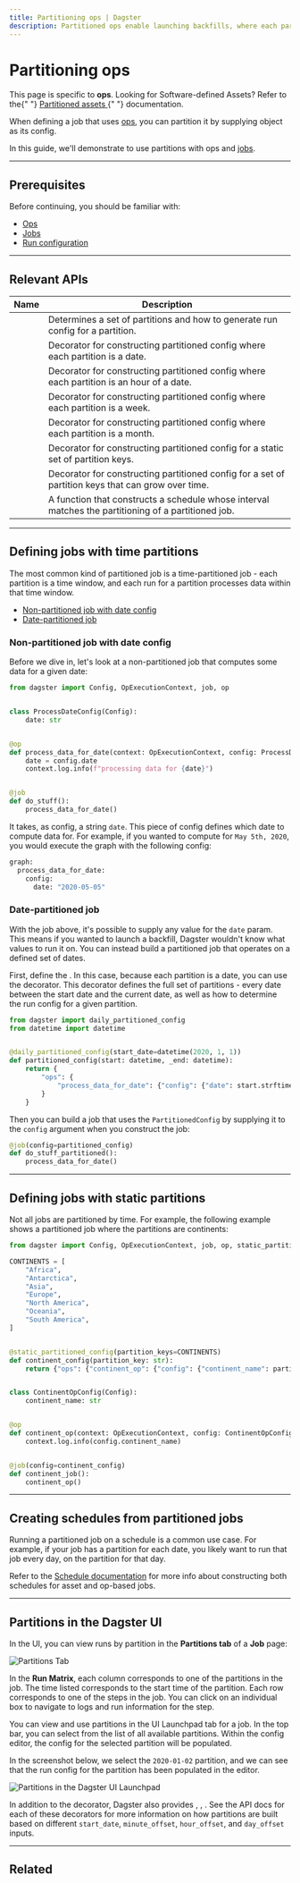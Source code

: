 ```yaml
---
title: Partitioning ops | Dagster
description: Partitioned ops enable launching backfills, where each partition processes a subset of data.
---
```


# Partitioning ops

<Note>
  This page is specific to <strong>ops</strong>. Looking for Software-defined
  Assets? Refer to the{" "}
  <a href="/concepts/partitions-schedules-sensors/partitioning-assets">
    Partitioned assets
  </a>{" "}
  documentation.
</Note>

When defining a job that uses [ops](/concepts/ops-jobs-graphs/ops), you can partition it by supplying <PyObject object="PartitionedConfig" /> object as its config.

In this guide, we'll demonstrate to use partitions with ops and [jobs](/concepts/ops-jobs-graphs/jobs).

---

## Prerequisites

Before continuing, you should be familiar with:

- [Ops](/concepts/ops-jobs-graphs/ops)
- [Jobs](/concepts/ops-jobs-graphs/jobs)
- [Run configuration](/concepts/configuration/config-schema)

---

## Relevant APIs

| Name                                                       | Description                                                                                         |
| ---------------------------------------------------------- | --------------------------------------------------------------------------------------------------- |
| <PyObject object="PartitionedConfig" />                    | Determines a set of partitions and how to generate run config for a partition.                      |
| <PyObject object="daily_partitioned_config" decorator />   | Decorator for constructing partitioned config where each partition is a date.                       |
| <PyObject object="hourly_partitioned_config" decorator />  | Decorator for constructing partitioned config where each partition is an hour of a date.            |
| <PyObject object="weekly_partitioned_config" decorator />  | Decorator for constructing partitioned config where each partition is a week.                       |
| <PyObject object="monthly_partitioned_config" decorator /> | Decorator for constructing partitioned config where each partition is a month.                      |
| <PyObject object="static_partitioned_config" decorator />  | Decorator for constructing partitioned config for a static set of partition keys.                   |
| <PyObject object="dynamic_partitioned_config" decorator /> | Decorator for constructing partitioned config for a set of partition keys that can grow over time.  |
| <PyObject object="build_schedule_from_partitioned_job" />  | A function that constructs a schedule whose interval matches the partitioning of a partitioned job. |

---

## Defining jobs with time partitions

The most common kind of partitioned job is a time-partitioned job - each partition is a time window, and each run for a partition processes data within that time window.

- [Non-partitioned job with date config](#non-partitioned-job-with-date-config)
- [Date-partitioned job](#date-partitioned-job)

### Non-partitioned job with date config

Before we dive in, let's look at a non-partitioned job that computes some data for a given date:

```python file=/concepts/partitions_schedules_sensors/date_config_job.py
from dagster import Config, OpExecutionContext, job, op


class ProcessDateConfig(Config):
    date: str


@op
def process_data_for_date(context: OpExecutionContext, config: ProcessDateConfig):
    date = config.date
    context.log.info(f"processing data for {date}")


@job
def do_stuff():
    process_data_for_date()
```

It takes, as config, a string `date`. This piece of config defines which date to compute data for. For example, if you wanted to compute for `May 5th, 2020`, you would execute the graph with the following config:

```python file=/concepts/partitions_schedules_sensors/config.yaml
graph:
  process_data_for_date:
    config:
      date: "2020-05-05"
```

### Date-partitioned job

With the job above, it's possible to supply any value for the `date` param. This means if you wanted to launch a backfill, Dagster wouldn't know what values to run it on. You can instead build a partitioned job that operates on a defined set of dates.

First, define the <PyObject object="PartitionedConfig"/>. In this case, because each partition is a date, you can use the <PyObject object="daily_partitioned_config" decorator /> decorator. This decorator defines the full set of partitions - every date between the start date and the current date, as well as how to determine the run config for a given partition.

```python file=/concepts/partitions_schedules_sensors/partitioned_job.py startafter=start_partitioned_config endbefore=end_partitioned_config
from dagster import daily_partitioned_config
from datetime import datetime


@daily_partitioned_config(start_date=datetime(2020, 1, 1))
def partitioned_config(start: datetime, _end: datetime):
    return {
        "ops": {
            "process_data_for_date": {"config": {"date": start.strftime("%Y-%m-%d")}}
        }
    }
```

Then you can build a job that uses the `PartitionedConfig` by supplying it to the `config` argument when you construct the job:

```python file=/concepts/partitions_schedules_sensors/partitioned_job.py startafter=start_partitioned_job endbefore=end_partitioned_job
@job(config=partitioned_config)
def do_stuff_partitioned():
    process_data_for_date()
```

---

## Defining jobs with static partitions

Not all jobs are partitioned by time. For example, the following example shows a partitioned job where the partitions are continents:

```python file=/concepts/partitions_schedules_sensors/static_partitioned_job.py
from dagster import Config, OpExecutionContext, job, op, static_partitioned_config

CONTINENTS = [
    "Africa",
    "Antarctica",
    "Asia",
    "Europe",
    "North America",
    "Oceania",
    "South America",
]


@static_partitioned_config(partition_keys=CONTINENTS)
def continent_config(partition_key: str):
    return {"ops": {"continent_op": {"config": {"continent_name": partition_key}}}}


class ContinentOpConfig(Config):
    continent_name: str


@op
def continent_op(context: OpExecutionContext, config: ContinentOpConfig):
    context.log.info(config.continent_name)


@job(config=continent_config)
def continent_job():
    continent_op()
```

---

## Creating schedules from partitioned jobs

Running a partitioned job on a schedule is a common use case. For example, if your job has a partition for each date, you likely want to run that job every day, on the partition for that day.

Refer to the [Schedule documentation](/concepts/partitions-schedules-sensors/schedules#schedules-from-partitioned-assets-and-jobs) for more info about constructing both schedules for asset and op-based jobs.

---

## Partitions in the Dagster UI

In the UI, you can view runs by partition in the **Partitions tab** of a **Job** page:

<Image
alt="Partitions Tab"
src="/images/concepts/partitions-schedules-sensors/partitions/partitioned-job.png"
width={2662}
height={1618}
/>

In the **Run Matrix**, each column corresponds to one of the partitions in the job. The time listed corresponds to the start time of the partition. Each row corresponds to one of the steps in the job. You can click on an individual box to navigate to logs and run information for the step.

You can view and use partitions in the UI Launchpad tab for a job. In the top bar, you can select from the list of all available partitions. Within the config editor, the config for the selected partition will be populated.

In the screenshot below, we select the `2020-01-02` partition, and we can see that the run config for the partition has been populated in the editor.

<Image
alt="Partitions in the Dagster UI Launchpad"
src="/images/concepts/partitions-schedules-sensors/partitions/launchpad.png"
width={2662}
height={1618}
/>

In addition to the <PyObject object="daily_partitioned_config" decorator /> decorator, Dagster also provides <PyObject object="monthly_partitioned_config" decorator />, <PyObject object="weekly_partitioned_config" decorator />, <PyObject object="hourly_partitioned_config" decorator />. See the API docs for each of these decorators for more information on how partitions are built based on different `start_date`, `minute_offset`, `hour_offset`, and `day_offset` inputs.

---

## Related

<ArticleList>
  <ArticleListItem
    href="/concepts/partitions-schedules-sensors/partitions"
    title="Partitions"
  ></ArticleListItem>
  <ArticleListItem
    href="/concepts/partitions-schedules-sensors/partitioning-assets"
    title="Partitioned assets"
  ></ArticleListItem>
  <ArticleListItem
    href="/concepts/partitions-schedules-sensors/testing-partitions"
    title="Testing partitioned config and jobs"
  ></ArticleListItem>
  <ArticleListItem
    href="/concepts/ops-jobs-graphs/ops"
    title="Ops"
  ></ArticleListItem>
  <ArticleListItem
    href="/concepts/ops-jobs-graphs/jobs"
    title="Jobs"
  ></ArticleListItem>
</ArticleList>
